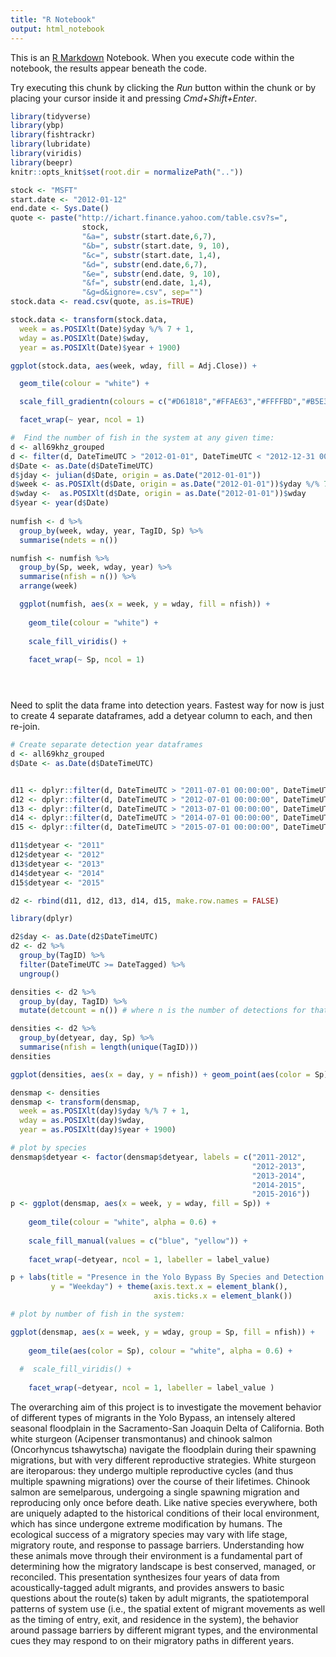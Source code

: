 ```yaml
---
title: "R Notebook"
output: html_notebook
---
```


This is an [R Markdown](http://rmarkdown.rstudio.com) Notebook. When you execute code within the notebook, the results appear beneath the code. 

Try executing this chunk by clicking the *Run* button within the chunk or by placing your cursor inside it and pressing *Cmd+Shift+Enter*. 

```r
library(tidyverse)
library(ybp)
library(fishtrackr)
library(lubridate)
library(viridis)
library(beepr)
knitr::opts_knit$set(root.dir = normalizePath(".."))
```

```r

stock <- "MSFT"
start.date <- "2012-01-12"
end.date <- Sys.Date()
quote <- paste("http://ichart.finance.yahoo.com/table.csv?s=",
                stock,
                "&a=", substr(start.date,6,7),
                "&b=", substr(start.date, 9, 10),
                "&c=", substr(start.date, 1,4), 
                "&d=", substr(end.date,6,7),
                "&e=", substr(end.date, 9, 10),
                "&f=", substr(end.date, 1,4),
                "&g=d&ignore=.csv", sep="")             
stock.data <- read.csv(quote, as.is=TRUE)

stock.data <- transform(stock.data,
  week = as.POSIXlt(Date)$yday %/% 7 + 1,
  wday = as.POSIXlt(Date)$wday,
  year = as.POSIXlt(Date)$year + 1900)

ggplot(stock.data, aes(week, wday, fill = Adj.Close)) + 

  geom_tile(colour = "white") + 

  scale_fill_gradientn(colours = c("#D61818","#FFAE63","#FFFFBD","#B5E384")) + 

  facet_wrap(~ year, ncol = 1)

#  Find the number of fish in the system at any given time:
d <- all69khz_grouped
d <- filter(d, DateTimeUTC > "2012-01-01", DateTimeUTC < "2012-12-31 00:00:00") # start with 2012
d$Date <- as.Date(d$DateTimeUTC)
d$jday <- julian(d$Date, origin = as.Date("2012-01-01"))
d$week <- as.POSIXlt(d$Date, origin = as.Date("2012-01-01"))$yday %/% 7 + 1
d$wday <-  as.POSIXlt(d$Date, origin = as.Date("2012-01-01"))$wday
d$year <- year(d$Date)
                     
numfish <- d %>% 
  group_by(week, wday, year, TagID, Sp) %>% 
  summarise(ndets = n())

numfish <- numfish %>% 
  group_by(Sp, week, wday, year) %>% 
  summarise(nfish = n()) %>% 
  arrange(week)

  ggplot(numfish, aes(x = week, y = wday, fill = nfish)) + 
    
    geom_tile(colour = "white") + 
  
    scale_fill_viridis() + 
  
    facet_wrap(~ Sp, ncol = 1)





```

Need to split the data frame into detection years.
Fastest way for now is just to create 4 separate dataframes, add a detyear column to each, and then re-join.

```r
# Create separate detection year dataframes
d <- all69khz_grouped
d$Date <- as.Date(d$DateTimeUTC)


d11 <- dplyr::filter(d, DateTimeUTC > "2011-07-01 00:00:00", DateTimeUTC < "2012-06-30 00:00:00") # start with 2012
d12 <- dplyr::filter(d, DateTimeUTC > "2012-07-01 00:00:00", DateTimeUTC < "2013-06-30 00:00:00")
d13 <- dplyr::filter(d, DateTimeUTC > "2013-07-01 00:00:00", DateTimeUTC < "2014-06-30 00:00:00")
d14 <- dplyr::filter(d, DateTimeUTC > "2014-07-01 00:00:00", DateTimeUTC < "2015-06-30 00:00:00")
d15 <- dplyr::filter(d, DateTimeUTC > "2015-07-01 00:00:00", DateTimeUTC < "2016-06-30 00:00:00")

d11$detyear <- "2011"
d12$detyear <- "2012"
d13$detyear <- "2013"
d14$detyear <- "2014"
d15$detyear <- "2015"

d2 <- rbind(d11, d12, d13, d14, d15, make.row.names = FALSE)

library(dplyr)

d2$day <- as.Date(d2$DateTimeUTC)
d2 <- d2 %>% 
  group_by(TagID) %>% 
  filter(DateTimeUTC >= DateTagged) %>% 
  ungroup() 

densities <- d2 %>% 
  group_by(day, TagID) %>% 
  mutate(detcount = n()) # where n is the number of detections for that tagid on that day

densities <- d2 %>% 
  group_by(detyear, day, Sp) %>% 
  summarise(nfish = length(unique(TagID))) 
densities

ggplot(densities, aes(x = day, y = nfish)) + geom_point(aes(color = Sp))

densmap <- densities
densmap <- transform(densmap,
  week = as.POSIXlt(day)$yday %/% 7 + 1,
  wday = as.POSIXlt(day)$wday,
  year = as.POSIXlt(day)$year + 1900)

# plot by species
densmap$detyear <- factor(densmap$detyear, labels = c("2011-2012",  
                                                      "2012-2013",
                                                      "2013-2014",
                                                      "2014-2015",
                                                      "2015-2016"))
p <- ggplot(densmap, aes(x = week, y = wday, fill = Sp)) + 
    
    geom_tile(colour = "white", alpha = 0.6) + 
  
    scale_fill_manual(values = c("blue", "yellow")) +
  
    facet_wrap(~detyear, ncol = 1, labeller = label_value)

p + labs(title = "Presence in the Yolo Bypass By Species and Detection Year", x = " ",
         y = "Weekday") + theme(axis.text.x = element_blank(),
                                axis.ticks.x = element_blank())

# plot by number of fish in the system:

ggplot(densmap, aes(x = week, y = wday, group = Sp, fill = nfish)) + 
    
    geom_tile(aes(color = Sp), colour = "white", alpha = 0.6) + 
  
  #  scale_fill_viridis() +
  
    facet_wrap(~detyear, ncol = 1, labeller = label_value )
```

The overarching aim of this project is to investigate the movement behavior of different types of migrants in the Yolo Bypass, an intensely altered seasonal floodplain in the Sacramento-San Joaquin Delta of California.  Both white sturgeon (Acipenser transmontanus) and chinook salmon (Oncorhyncus tshawytscha) navigate the floodplain during their spawning migrations, but with very different reproductive strategies.  White sturgeon are iteroparous: they undergo multiple reproductive cycles (and thus multiple spawning migrations) over the course of their lifetimes.  Chinook salmon are semelparous, undergoing a single spawning migration and reproducing only once before death.  Like native species everywhere, both are uniquely adapted to the historical conditions of their local environment, which has since undergone extreme modification by humans.  The ecological success of a migratory species may vary with life stage, migratory route, and response to passage barriers.  Understanding how these animals move through their environment is a fundamental part of determining how the migratory landscape is best conserved, managed, or reconciled.  This presentation synthesizes four years of data from acoustically-tagged adult migrants, and provides answers to basic questions about the route(s) taken by adult migrants, the spatiotemporal patterns of system use (i.e., the spatial extent of migrant movements as well as the timing of entry, exit, and residence in the system), the behavior around passage barriers by different migrant types, and the environmental cues they may respond to on their migratory paths in different years.
